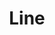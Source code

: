 ---
title: Line
description: Send messages beyond time. Implementing cloud functions, Cron Jobs and SMTP.
banner: https://ik.imagekit.io/hosenur/IO/544shots_so.png?updatedAt=1686197129149
---